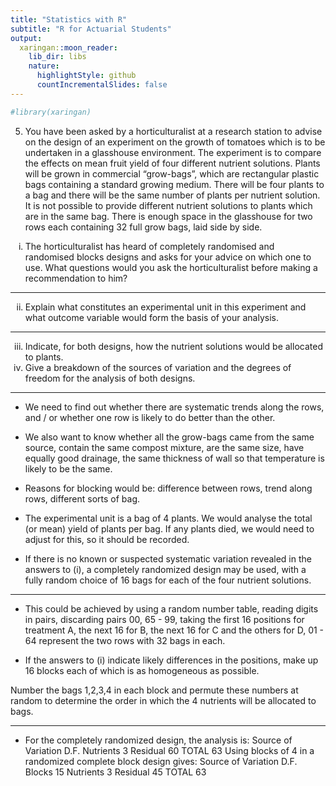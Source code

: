 ```yaml
---
title: "Statistics with R"
subtitle: "R for Actuarial Students"
output:
  xaringan::moon_reader:
    lib_dir: libs
    nature:
      highlightStyle: github
      countIncrementalSlides: false
---
```


```r

#library(xaringan)
```

 
5. You have been asked by a horticulturalist at a research station to advise on the design of an experiment on the growth of tomatoes which is to be undertaken in a glasshouse environment. The experiment is to compare the effects on mean fruit yield of four different nutrient solutions. Plants will be grown in commercial “grow-bags”, which are rectangular plastic bags containing a standard growing medium. There will be four plants to a bag and there will be the same number of plants per nutrient solution. It is not possible to provide different nutrient solutions to plants which are in the same bag. There is enough space in the glasshouse for two  rows each containing 32 full grow bags, laid side by side.
(i) The horticulturalist has heard of completely randomised and randomised blocks designs and asks for your advice on which one to use. What questions would you ask the horticulturalist before making a recommendation to him?

---
 
(ii) Explain what constitutes an experimental unit in this experiment and what outcome variable  would form the basis of your analysis.

---
 
(iii) Indicate, for both designs, how the nutrient solutions would be allocated to plants.
(iv) Give a breakdown of the sources of variation and the degrees of freedom for the analysis of both designs.

---


* We need to find out whether there are systematic trends along the rows, and / or whether one row is likely to do better than the other.

* We also want to know whether all the grow-bags came from the same source, contain the same compost mixture, are the same size, have equally good
drainage, the same thickness of wall so that temperature is likely to be the same.
* Reasons for blocking would be: difference between rows, trend along rows, different sorts of bag.


*  The experimental unit is a bag of 4 plants. We would analyse the total (or mean) yield of plants per bag. If any plants died, we would need to adjust for this, so it should be recorded.

*  If there is no known or suspected systematic variation revealed in the answers to (i), a completely randomized design may be used, with a fully random
choice of 16 bags for each of the four nutrient solutions. 

---

* This could be achieved by using a random number table, reading digits in pairs, discarding
pairs 00, 65 - 99, taking the first 16 positions for treatment A, the next 16 for B, the next 16 for C and the others for D, 01 - 64 represent the two rows with 32 bags in each.

* If the answers to (i) indicate likely differences in the positions, make up 16
blocks each of which is as homogeneous as possible. 

Number the bags 1,2,3,4 in each block and permute these numbers at random to determine the order
in which the 4 nutrients will be allocated to bags.

---

* For the completely randomized design, the analysis is:
Source of Variation D.F.
Nutrients 3
Residual 60
TOTAL 63
Using blocks of 4 in a randomized complete block design gives:
Source of Variation D.F.
Blocks 15
Nutrients 3
Residual 45
TOTAL 63


